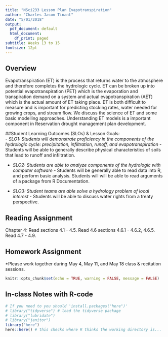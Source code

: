 ```yaml
---
title: "NSci233 Lesson Plan Evapotranspiration"
author: "Charles Jason Tinant"
date: "5/01/2018"
output:
  pdf_document: default
  html_document:
    df_print: paged
subtitle: Weeks 13 to 15
fontsize: 12pt
---
```


## Overview
Evapotranspiration (ET) is the process that returns water to the atmosphere and therefore completes the hydrologic cycle. ET can be broken up into potential evapotranspiration (PET) which is the evaporation and transpiration demand on a system and actual evapotranspiration (AET) which is the actual amount of ET taking place.  ET is both difficult to measure and is important for predicting stocking rates, water needed for growing crops, and stream flow.  We discuss the science of ET and some basic modelling approaches. Understanding ET models is a important component in Reservation drought management plan development.

##Student Learning Outcomes (SLOs) &  Lesson Goals:  
- *SLO1: Students will demonstrate proficiency in the components of the hydrologic cycle: precipitation, infiltration, runoff, and evapotranspiration* - Students will be able to generally describe physical characteristics of soils that lead to runoff and infiltration.

- *SLO2: Students are able to analyze components of the hydrologic with computer software* - Students will be generally able to read  data into R, and perform basic analysis.  Students will will be able to read arguments of a package from R Documentation.

- *SLO3: Student teams are able solve a hydrology problem of local interest* - Students will be able to discuss water rights from a treaty perspective.




## Reading Assignment
Chapter 4: Read sections 4.1 - 4.5.  Read 4.6 sections 4.6.1 - 4.6.2, 4.6.5.  Read 4.7 - 4.9.

## Homework Assignment
*Please work together during May 4, May 11, and May 18 class & recitation sessions.
\newpage

```r
knitr::opts_chunk$set(echo = TRUE, warning = FALSE, message = FALSE)
```

## In-class Notes with R-code
```r
# If you need to you should 'install.packages("here")'
# library("tidyverse") # load the tidyverse package 
# library("lubridate")
# library("janitor")
library("here")
here::here() # this checks where R thinks the working directory is...
```

